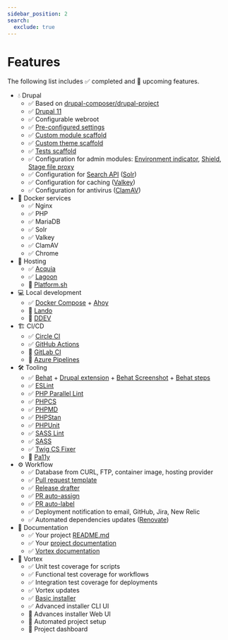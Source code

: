 ```yaml
---
sidebar_position: 2
search:
  exclude: true
---
```


# Features

The following list includes ✅ completed  and 🚧 upcoming features.

* 💧 Drupal
    * ✅ Based on [drupal-composer/drupal-project](https://github.com/drupal-composer/drupal-project)
    * ✅ [Drupal 11](https://www.drupal.org/project/drupal)
    * ✅ Configurable webroot
    * ✅ [Pre-configured settings](https://github.com/drevops/vortex/blob/develop/web/sites/default/settings.php)
    * ✅ [Custom module scaffold](https://github.com/drevops/vortex/blob/develop/web/modules/custom/ys_core)
    * ✅ [Custom theme scaffold](https://github.com/drevops/vortex/blob/develop/web/themes/custom/your_site_theme)
    * ✅ [Tests scaffold](https://github.com/drevops/vortex/blob/develop/web/modules/custom/ys_core/tests)
    * ✅ Configuration for admin modules: [Environment indicator](https://www.drupal.org/project/environment_indicator), [Shield](https://www.drupal.org/project/shield), [Stage file proxy](https://www.drupal.org/project/stage_file_proxy)
    * ✅ Configuration for [Search API](https://www.drupal.org/project/search_api) ([Solr](https://www.drupal.org/project/search_api_solr))
    * ✅ Configuration for caching ([Valkey](https://www.drupal.org/project/redis))
    * ✅ Configuration for antivirus ([ClamAV](https://www.drupal.org/project/clamav))
* 🐳 Docker services
    * ✅ Nginx
    * ✅ PHP
    * ✅ MariaDB
    * ✅ Solr
    * ✅ Valkey
    * ✅ ClamAV
    * ✅ Chrome
* 🏨 Hosting
    * ✅ [Acquia](https://www.acquia.com/)
    * ✅ [Lagoon](https://github.com/uselagoon/lagoon)
    * 🚧 [Platform.sh](https://platform.sh/)
* 💻 Local development
    * ✅ [Docker Compose](https://docs.docker.com/compose/) + [Ahoy](https://github.com/ahoy-cli/ahoy)
    * 🚧 [Lando](https://lando.dev/)
    * 🚧 [DDEV](https://ddev.readthedocs.io/)
* 🏗️ CI/CD
    * ✅ [Circle CI](https://circleci.com/)
    * ✅ [GitHub Actions](https://github.com/features/actions)
    * 🚧 [GitLab CI](https://docs.gitlab.com/ee/ci/)
    * 🚧 [Azure Pipelines](https://azure.microsoft.com/en-us/services/devops/pipelines/)
* 🛠️ Tooling
    * ✅ [Behat](https://docs.behat.org/en/latest/) + [Drupal extension](https://github.com/jhedstrom/drupalextension) + [Behat Screenshot](https://github.com/drevops/behat-screenshot) + [Behat steps](https://github.com/drevops/behat-steps)
    * ✅ [ESLint](https://eslint.org/)
    * ✅ [PHP Parallel Lint](https://github.com/php-parallel-lint/PHP-Parallel-Lint)
    * ✅ [PHPCS](https://github.com/squizlabs/PHP_CodeSniffer)
    * ✅ [PHPMD](https://phpmd.org/)
    * ✅ [PHPStan](https://github.com/phpstan/phpstan)
    * ✅ [PHPUnit](https://phpunit.de/)
    * ✅ [SASS Lint](https://github.com/sasstools/sass-lint)
    * ✅ [SASS](https://sass-lang.com/)
    * ✅ [Twig CS Fixer](https://github.com/VincentLanglet/Twig-CS-Fixer)
    * 🚧 [Pa11y](https://pa11y.org/)
* ⚙️ Workflow
    * ✅ Database from CURL, FTP, container image, hosting provider
    * ✅ [Pull request template](https://github.com/drevops/vortex/blob/develop/.github/PULL_REQUEST_TEMPLATE.md)
    * ✅ [Release drafter](https://github.com/release-drafter/release-drafter)
    * ✅ [PR auto-assign](https://github.com/toshimaru/auto-author-assign)
    * ✅ [PR auto-label](https://github.com/eps1lon/actions-label-merge-conflict)
    * ✅ Deployment notification to email, GitHub, Jira, New Relic
    * ✅ Automated dependencies updates ([Renovate](https://www.mend.io/renovate/))
* 📖 Documentation
    * ✅ Your project [README.md](https://github.com/drevops/vortex/blob/develop/README.dist.md)
    * ✅ Your [project documentation](https://github.com/drevops/vortex/blob/develop/docs)
    * ✅ [Vortex documentation](https://vortex.drevops.com/)
* 🧪 Vortex
    * ✅ Unit test coverage for scripts
    * ✅ Functional test coverage for workflows
    * ✅ Integration test coverage for deployments
    * ✅ Vortex updates
    * ✅ [Basic installer](https://vortex.drevops.com/install)
    * ✅ Advanced installer CLI UI
    * 🚧 Advances installer Web UI
    * 🚧 Automated project setup
    * 🚧 Project dashboard
